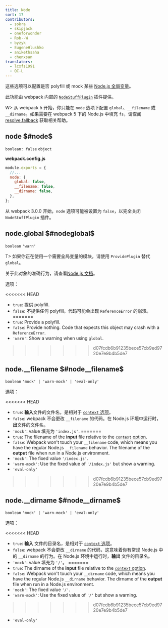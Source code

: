 ```yaml
---
title: Node
sort: 17
contributors:
  - sokra
  - skipjack
  - oneforwonder
  - Rob--W
  - byzyk
  - EugeneHlushko
  - anikethsaha
  - chenxsan
translators:
  - lcxfs1991
  - QC-L
---
```


这些选项可以配置是否 polyfill 或 mock 某些 [Node.js 全局变量](https://nodejs.org/docs/latest/api/globals.html)。

此功能由 webpack 内部的 [`NodeStuffPlugin`](https://github.com/webpack/webpack/blob/master/lib/NodeStuffPlugin.js) 插件提供。

W> 从 webpack 5 开始，你只能在 `node` 选项下配置 `global`、`__filename` 或 `__dirname`。如果需要在 webpack 5 下的 Node.js 中填充 `fs`，请查阅 [resolve.fallback](/configuration/resolve/#resolvefallback) 获取相关帮助。

## node $#node$

`boolean: false` `object`

**webpack.config.js**

```javascript
module.exports = {
  //...
  node: {
    global: false,
    __filename: false,
    __dirname: false,
  },
};
```

从 webpack 3.0.0 开始，`node` 选项可能被设置为 `false`，以完全关闭 `NodeStuffPlugin` 插件。

## node.global $#nodeglobal$

`boolean` `'warn'`

T> 如果你正在使用一个需要全局变量的模块，请使用 `ProvidePlugin` 替代 `global`。

关于此对象的准确行为，请查看[Node.js 文档](https://nodejs.org/api/globals.html#globals_global)。

选项：

<<<<<<< HEAD
- `true`: 提供 polyfill.
- `false`: 不提供任何 polyfill。代码可能会出现 `ReferenceError` 的崩溃。
=======
- `true`: Provide a polyfill.
- `false`: Provide nothing. Code that expects this object may crash with a `ReferenceError`.
- `'warn'`: Show a warning when using `global`.
>>>>>>> d07fcdb6b91235bece57cb9ed9720e7e9b4b5de7

## node.\_\_filename $#node__filename$

`boolean` `'mock' | 'warn-mock' | 'eval-only'`

选项：

<<<<<<< HEAD
- `true`: **输入**文件的文件名，是相对于 [`context` 选项](/configuration/entry-context/#context)。
- `false`: webpack 不会更改 `__filename` 的代码。在 Node.js 环境中运行时，**出**文件的文件名。
- `'mock'`: value 填充为 `'index.js'`.
=======
- `true`: The filename of the **input** file relative to the [`context` option](/configuration/entry-context/#context).
- `false`: Webpack won't touch your `__filename` code, which means you have the regular Node.js `__filename` behavior. The filename of the **output** file when run in a Node.js environment.
- `'mock'`: The fixed value `'/index.js'`.
- `'warn-mock'`: Use the fixed value of `'/index.js'` but show a warning.
- `'eval-only'`
>>>>>>> d07fcdb6b91235bece57cb9ed9720e7e9b4b5de7

## node.\_\_dirname $#node__dirname$

`boolean` `'mock' | 'warn-mock' | 'eval-only'`

选项：

<<<<<<< HEAD
- `true`: **输入** 文件的目录名，是相对于 [`context` 选项](/configuration/entry-context/#context)。
- `false`: webpack 不会更改 `__dirname` 的代码，这意味着你有常规 Node.js 中的 `__dirname` 的行为。在 Node.js 环境中运行时，**输出** 文件的目录名。
- `'mock'`: value 填充为 `'/'`。
=======
- `true`: The dirname of the **input** file relative to the [`context` option](/configuration/entry-context/#context).
- `false`: Webpack won't touch your `__dirname` code, which means you have the regular Node.js `__dirname` behavior. The dirname of the **output** file when run in a Node.js environment.
- `'mock'`: The fixed value `'/'`.
- `'warn-mock'`: Use the fixed value of `'/'` but show a warning.
>>>>>>> d07fcdb6b91235bece57cb9ed9720e7e9b4b5de7
- `'eval-only'`
